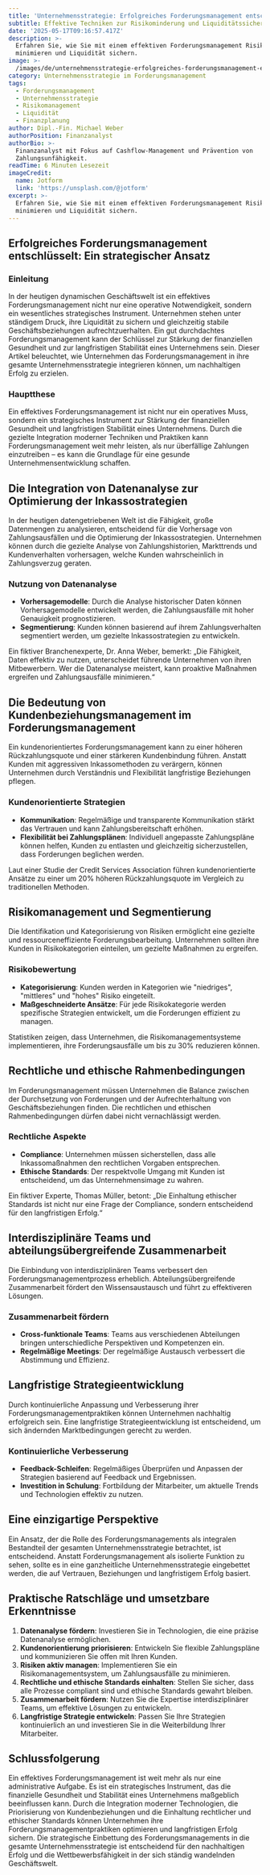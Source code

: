 ```yaml
---
title: 'Unternehmensstrategie: Erfolgreiches Forderungsmanagement entschlüsselt'
subtitle: Effektive Techniken zur Risikominderung und Liquiditätssicherung entdecken
date: '2025-05-17T09:16:57.417Z'
description: >-
  Erfahren Sie, wie Sie mit einem effektiven Forderungsmanagement Risiken
  minimieren und Liquidität sichern.
image: >-
  /images/de/unternehmensstrategie-erfolgreiches-forderungsmanagement-entschlusselt-1747387017102.jpg
category: Unternehmensstrategie im Forderungsmanagement
tags:
  - Forderungsmanagement
  - Unternehmensstrategie
  - Risikomanagement
  - Liquidität
  - Finanzplanung
author: Dipl.-Fin. Michael Weber
authorPosition: Finanzanalyst
authorBio: >-
  Finanzanalyst mit Fokus auf Cashflow-Management und Prävention von
  Zahlungsunfähigkeit.
readTime: 6 Minuten Lesezeit
imageCredit:
  name: Jotform
  link: 'https://unsplash.com/@jotform'
excerpt: >-
  Erfahren Sie, wie Sie mit einem effektiven Forderungsmanagement Risiken
  minimieren und Liquidität sichern.
---
```

## Erfolgreiches Forderungsmanagement entschlüsselt: Ein strategischer Ansatz

### Einleitung

In der heutigen dynamischen Geschäftswelt ist ein effektives Forderungsmanagement nicht nur eine operative Notwendigkeit, sondern ein wesentliches strategisches Instrument. Unternehmen stehen unter ständigem Druck, ihre Liquidität zu sichern und gleichzeitig stabile Geschäftsbeziehungen aufrechtzuerhalten. Ein gut durchdachtes Forderungsmanagement kann der Schlüssel zur Stärkung der finanziellen Gesundheit und zur langfristigen Stabilität eines Unternehmens sein. Dieser Artikel beleuchtet, wie Unternehmen das Forderungsmanagement in ihre gesamte Unternehmensstrategie integrieren können, um nachhaltigen Erfolg zu erzielen.

### Hauptthese

Ein effektives Forderungsmanagement ist nicht nur ein operatives Muss, sondern ein strategisches Instrument zur Stärkung der finanziellen Gesundheit und langfristigen Stabilität eines Unternehmens. Durch die gezielte Integration moderner Techniken und Praktiken kann Forderungsmanagement weit mehr leisten, als nur überfällige Zahlungen einzutreiben – es kann die Grundlage für eine gesunde Unternehmensentwicklung schaffen.

## Die Integration von Datenanalyse zur Optimierung der Inkassostrategien

In der heutigen datengetriebenen Welt ist die Fähigkeit, große Datenmengen zu analysieren, entscheidend für die Vorhersage von Zahlungsausfällen und die Optimierung der Inkassostrategien. Unternehmen können durch die gezielte Analyse von Zahlungshistorien, Markttrends und Kundenverhalten vorhersagen, welche Kunden wahrscheinlich in Zahlungsverzug geraten.

### Nutzung von Datenanalyse

- **Vorhersagemodelle**: Durch die Analyse historischer Daten können Vorhersagemodelle entwickelt werden, die Zahlungsausfälle mit hoher Genauigkeit prognostizieren.
- **Segmentierung**: Kunden können basierend auf ihrem Zahlungsverhalten segmentiert werden, um gezielte Inkassostrategien zu entwickeln.

Ein fiktiver Branchenexperte, Dr. Anna Weber, bemerkt: „Die Fähigkeit, Daten effektiv zu nutzen, unterscheidet führende Unternehmen von ihren Mitbewerbern. Wer die Datenanalyse meistert, kann proaktive Maßnahmen ergreifen und Zahlungsausfälle minimieren.“

## Die Bedeutung von Kundenbeziehungsmanagement im Forderungsmanagement

Ein kundenorientiertes Forderungsmanagement kann zu einer höheren Rückzahlungsquote und einer stärkeren Kundenbindung führen. Anstatt Kunden mit aggressiven Inkassomethoden zu verärgern, können Unternehmen durch Verständnis und Flexibilität langfristige Beziehungen pflegen.

### Kundenorientierte Strategien

- **Kommunikation**: Regelmäßige und transparente Kommunikation stärkt das Vertrauen und kann Zahlungsbereitschaft erhöhen.
- **Flexibilität bei Zahlungsplänen**: Individuell angepasste Zahlungspläne können helfen, Kunden zu entlasten und gleichzeitig sicherzustellen, dass Forderungen beglichen werden.

Laut einer Studie der Credit Services Association führen kundenorientierte Ansätze zu einer um 20% höheren Rückzahlungsquote im Vergleich zu traditionellen Methoden.

## Risikomanagement und Segmentierung

Die Identifikation und Kategorisierung von Risiken ermöglicht eine gezielte und ressourceneffiziente Forderungsbearbeitung. Unternehmen sollten ihre Kunden in Risikokategorien einteilen, um gezielte Maßnahmen zu ergreifen.

### Risikobewertung

- **Kategorisierung**: Kunden werden in Kategorien wie "niedriges", "mittleres" und "hohes" Risiko eingeteilt.
- **Maßgeschneiderte Ansätze**: Für jede Risikokategorie werden spezifische Strategien entwickelt, um die Forderungen effizient zu managen.

Statistiken zeigen, dass Unternehmen, die Risikomanagementsysteme implementieren, ihre Forderungsausfälle um bis zu 30% reduzieren können.

## Rechtliche und ethische Rahmenbedingungen

Im Forderungsmanagement müssen Unternehmen die Balance zwischen der Durchsetzung von Forderungen und der Aufrechterhaltung von Geschäftsbeziehungen finden. Die rechtlichen und ethischen Rahmenbedingungen dürfen dabei nicht vernachlässigt werden.

### Rechtliche Aspekte

- **Compliance**: Unternehmen müssen sicherstellen, dass alle Inkassomaßnahmen den rechtlichen Vorgaben entsprechen.
- **Ethische Standards**: Der respektvolle Umgang mit Kunden ist entscheidend, um das Unternehmensimage zu wahren.

Ein fiktiver Experte, Thomas Müller, betont: „Die Einhaltung ethischer Standards ist nicht nur eine Frage der Compliance, sondern entscheidend für den langfristigen Erfolg.“

## Interdisziplinäre Teams und abteilungsübergreifende Zusammenarbeit

Die Einbindung von interdisziplinären Teams verbessert den Forderungsmanagementprozess erheblich. Abteilungsübergreifende Zusammenarbeit fördert den Wissensaustausch und führt zu effektiveren Lösungen.

### Zusammenarbeit fördern

- **Cross-funktionale Teams**: Teams aus verschiedenen Abteilungen bringen unterschiedliche Perspektiven und Kompetenzen ein.
- **Regelmäßige Meetings**: Der regelmäßige Austausch verbessert die Abstimmung und Effizienz.

## Langfristige Strategieentwicklung

Durch kontinuierliche Anpassung und Verbesserung ihrer Forderungsmanagementpraktiken können Unternehmen nachhaltig erfolgreich sein. Eine langfristige Strategieentwicklung ist entscheidend, um sich ändernden Marktbedingungen gerecht zu werden.

### Kontinuierliche Verbesserung

- **Feedback-Schleifen**: Regelmäßiges Überprüfen und Anpassen der Strategien basierend auf Feedback und Ergebnissen.
- **Investition in Schulung**: Fortbildung der Mitarbeiter, um aktuelle Trends und Technologien effektiv zu nutzen.

## Eine einzigartige Perspektive

Ein Ansatz, der die Rolle des Forderungsmanagements als integralen Bestandteil der gesamten Unternehmensstrategie betrachtet, ist entscheidend. Anstatt Forderungsmanagement als isolierte Funktion zu sehen, sollte es in eine ganzheitliche Unternehmensstrategie eingebettet werden, die auf Vertrauen, Beziehungen und langfristigem Erfolg basiert.

## Praktische Ratschläge und umsetzbare Erkenntnisse

1. **Datenanalyse fördern**: Investieren Sie in Technologien, die eine präzise Datenanalyse ermöglichen.
2. **Kundenorientierung priorisieren**: Entwickeln Sie flexible Zahlungspläne und kommunizieren Sie offen mit Ihren Kunden.
3. **Risiken aktiv managen**: Implementieren Sie ein Risikomanagementsystem, um Zahlungsausfälle zu minimieren.
4. **Rechtliche und ethische Standards einhalten**: Stellen Sie sicher, dass alle Prozesse compliant sind und ethische Standards gewahrt bleiben.
5. **Zusammenarbeit fördern**: Nutzen Sie die Expertise interdisziplinärer Teams, um effektive Lösungen zu entwickeln.
6. **Langfristige Strategie entwickeln**: Passen Sie Ihre Strategien kontinuierlich an und investieren Sie in die Weiterbildung Ihrer Mitarbeiter.

## Schlussfolgerung

Ein effektives Forderungsmanagement ist weit mehr als nur eine administrative Aufgabe. Es ist ein strategisches Instrument, das die finanzielle Gesundheit und Stabilität eines Unternehmens maßgeblich beeinflussen kann. Durch die Integration moderner Technologien, die Priorisierung von Kundenbeziehungen und die Einhaltung rechtlicher und ethischer Standards können Unternehmen ihre Forderungsmanagementpraktiken optimieren und langfristigen Erfolg sichern. Die strategische Einbettung des Forderungsmanagements in die gesamte Unternehmensstrategie ist entscheidend für den nachhaltigen Erfolg und die Wettbewerbsfähigkeit in der sich ständig wandelnden Geschäftswelt.
